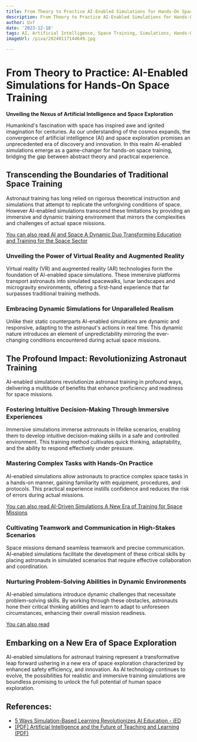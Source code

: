 ```yaml
---
title: From Theory to Practice AI-Enabled Simulations for Hands-On Space Training
description: From Theory to Practice AI-Enabled Simulations for Hands-On Space Training
author: Usf
date: '2023-12-18'
tags: AI, Artificial Intelligence, Space Training, Simulations, Hands-On Training
imageUrl: /pixa/20240117144649.jpg

---
```

# From Theory to Practice: AI-Enabled Simulations for Hands-On Space Training

**Unveiling the  Nexus of Artificial Intelligence and Space Exploration**

Humankind's  fascination with space has inspired awe and ignited imagination for centuries. As our understanding of the  cosmos expands, the convergence of artificial intelligence (AI) and space exploration  promises an unprecedented era  of discovery and innovation. In this realm AI-enabled  simulations emerge as  a game-changer for hands-on space training,  bridging the gap between abstract theory and practical experience.

## Transcending the  Boundaries of Traditional Space  Training

Astronaut training has long relied  on rigorous theoretical instruction and simulations that attempt to replicate the unforgiving  conditions of space. However AI-enabled simulations transcend these limitations by providing an immersive and dynamic training environment  that mirrors the complexities and challenges of actual space missions.

[You can also read AI  and Space A Dynamic  Duo Transforming Education and Training for the Space Sector](AI%20and%20Space%20A%20Dynamic%20Duo%20Transforming%20Education%20and%20Training%20for%20the%20Space%20Sector)


### Unveiling the Power of Virtual Reality  and Augmented  Reality

Virtual reality (VR) and augmented reality (AR) technologies form  the foundation of AI-enabled space simulations. These  immersive platforms transport astronauts into simulated spacewalks, lunar landscapes and microgravity environments, offering a first-hand experience that far surpasses traditional training methods.

### Embracing Dynamic Simulations  for Unparalleled Realism

Unlike their static counterparts AI-enabled simulations are dynamic and responsive, adapting to the astronaut's actions in real time. This dynamic  nature introduces an element of unpredictability mirroring the ever-changing conditions encountered during actual  space  missions.

## The Profound Impact: Revolutionizing Astronaut Training

AI-enabled simulations revolutionize astronaut training in profound ways, delivering a multitude of  benefits that enhance proficiency and readiness for space missions.

### Fostering Intuitive Decision-Making Through Immersive Experiences

Immersive simulations immerse astronauts in lifelike scenarios, enabling them to develop intuitive decision-making skills in a safe and controlled environment. This  training method cultivates quick thinking, adaptability, and the ability to respond effectively under pressure.

### Mastering Complex Tasks with Hands-On Practice

AI-enabled simulations allow astronauts  to practice complex space tasks in a  hands-on manner,  gaining familiarity with equipment, procedures, and protocols. This practical experience  instills confidence and reduces the risk of errors  during actual missions.

[You can also read AI-Driven Simulations A New Era of Training for  Space Missions](AI-Driven%20Simulations%20A%20New%20Era%20of%20Training%20for%20Space%20Missions)


### Cultivating Teamwork and Communication in High-Stakes Scenarios

Space missions  demand seamless teamwork and precise communication. AI-enabled simulations facilitate  the development of these critical skills by placing astronauts  in simulated scenarios that require effective collaboration and coordination.

### Nurturing Problem-Solving Abilities  in Dynamic Environments

AI-enabled simulations introduce dynamic challenges that necessitate problem-solving skills. By working through these obstacles, astronauts hone  their critical thinking abilities  and learn to adapt to unforeseen circumstances, enhancing their  overall mission readiness.

[You can also read  ]()


## Embarking on a New Era of Space Exploration

AI-enabled simulations for astronaut training represent a transformative leap  forward  ushering  in a new era of space  exploration characterized by enhanced safety efficiency,  and  innovation. As AI technology continues to  evolve,  the possibilities for  realistic and immersive training simulations are boundless promising to unlock the full potential of human space exploration.

## References:
- [5 Ways Simulation-Based Learning Revolutionizes AI Education - iED](https://ied.eu/blog/education-blog/simulation-based-learning-ai-education/)
- [[PDF] Artificial Intelligence and the Future of Teaching and Learning (PDF)](https://www2.ed.gov/documents/ai-report/ai-report.pdf)
